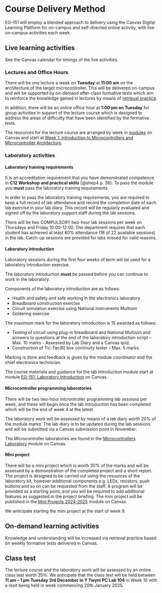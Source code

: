 # Course Delivery Method {.unnumbered #course_delivery}

EG–151 will employ a blended approach to delivery using the Canvas Digital Learning Platform for on-campus and self-directed online activity, with live on-campus activities each week.

## Live learning activities

See the Canvas calendar for timings of the live activities.

### Lectures and Office Hours

There will be one lecture a week on **Tuesday** at **11:00 am** on the architecture of the target microcontroller. This will be delivered on-campus and will be supported by on-demand after-class formative tests which aim to reinforce the knowledge gained in lectures by means of [retrieval practice](https://youtu.be/gncl5Fn7CJ4).

In addition, there will be an online office hour at **1:00 pm on Tuesday** for group activities in support of the lecture course which is designed to address the areas of difficulty that have been identified by the formative tests. 

The resources for the lecture course are arranged by week in [modules](https://community.canvaslms.com/t5/Canvas-Basics-Guide/What-are-Modules/ta-p/6) on Canvas and start at [Week 1: Introduction to Microcontrollers and Microcontroller Architecture](https://canvas.swansea.ac.uk/courses/52902/modules#module_376451).

### Laboratory activities

#### Laboratory training requirements

It is an accreditation requirement that you have demonstrated competence in **C12 Workshop and practical skills** [@ahep4 p. 36]. 
To pass the module you **must** pass the laboratory training requirements.

In order to pass the laboratory training requirements, you are required to keep a full record of lab attendance and record the completion date of each lab exercise in your lab diary. This record will be regularly evaluated and signed off by the laboratory support staff during the lab sessions.

There will be two COMPULSORY two-hour lab sessions per week on Thursdays and Friday 10:00-12:00. The department requires that each student has achieved at least 80% attendance (18 of 22 available sessions) in the lab. Catch-up sessions are provided for labs missed for valid reasons.

#### Laboratory introduction

Laboratory sessions during the first four weeks of term will be used for a laboratory introduction exercise.

The laboratory introduction **must** be passed before you can continue to work in the laboratory.

Components of the laboratory introduction are as follows:

* Health and safety and safe working in the electronics laboratory
* Breadboard construction exercise
* Circuit simulation exercise using National Instruments Multisim
* Soldering exercise

The maximum mark for the laboratory introduction is 15 awarded as follows:

* Testing of circuit using plug-in breadboard and National Multisim and answers to questions at the end of the laboratory introduction script – Max. 10 marks - Assessed by Lab Diary and a Canvas quiz.
* Construction of Tic-Tac(R) box continuity tester – Max. 5 marks.

Marking is done and feedback is given by the module coordinator and the chief electronics technician.

The course materials and guidance for the lab introduction module start at module [EG-151: Laboratory Introduction](https://canvas.swansea.ac.uk/courses/52902/modules#module_376450) on Canvas.

#### Microcontroller programming laboratories

There will be two two-hour microntroller programming lab sessions per week, and these will begin once 
the lab introduction has been completed which will be the end of week 4 at the latest.

The laboratory work will be assessed by means of a lab diary worth 20% of the module marks. The lab diary is to be updated during the lab sessions and will be submitted via a Canvas submission point in November. 

The Microcontroller laboratories are found in the [Microcontrollers Laboratory](https://canvas.swansea.ac.uk/courses/52902/modules#module_376463) module on Canvas.

#### Mini project

There will be a mini project which is worth 30% of the marks and will be assessed by a demonstration of the completed project and a short report. The project is designed to be carried out using the resources of the laboratory kit, however additional components e.g. LEDs, resistors, push buttons and so on can be requested from the staff. A program will be provided as a starting point, and you will be required to add additional features as suggested in the project briefing. The mini project will be published in the [Mini Projects 2024-2025](https://canvas.swansea.ac.uk/courses/52902/modules#module_376465) module on Canvas.

We anticipate starting the mini project at the start of week 9.

## On-demand learning activities

Knowledge and understanding will be increased via retrieval practice based on weekly formative tests delivered in Canvas.

## Class test

The lecture course and the laboratory work will be assessed by an online class test worth 35%. We anticipate that the class test will be held between  **11 am -- 1 pm Tuesday 3rd December in Y Twyni PC Lab 104** in Week 10 with a resit being held in week commencing 20th January 2025.
